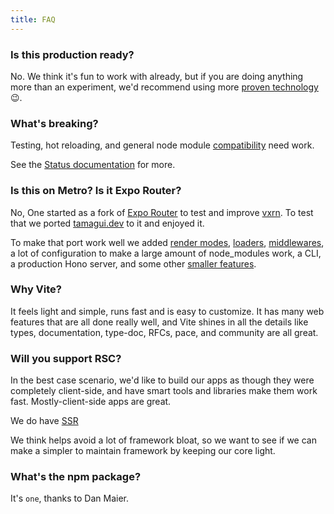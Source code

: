 ```yaml
---
title: FAQ
---
```


### Is this production ready?

No. We think it's fun to work with already, but if you are doing anything more than an experiment, we'd recommend
using more [proven technology](https://tamagui.dev/takeout) 😉.

### What's breaking?

Testing, hot reloading, and general node module [compatibility](/docs/configuration#deps) need work.

See the [Status documentation](/docs/status) for more.

### Is this on Metro? Is it Expo Router?

No, One started as a fork of [Expo Router](https://docs.expo.dev/router/introduction/) to test and improve [vxrn](https://vxrn.dev). To test that we ported [tamagui.dev](https://tamagui.dev) to it and enjoyed it.

To make that port work well we added [render modes](/docs/routing-modes), [loaders](/docs/routing-loader), [middlewares](/docs/routing-middlewares), a lot of configuration to make a large amount of node_modules work, a CLI, a production Hono server, and some other [smaller features](/docs/features).

### Why Vite?

It feels light and simple, runs fast and is easy to customize. It has many web features that are all done really well, and Vite shines in all the details like types, documentation, type-doc, RFCs, pace, and community are all great.

### Will you support RSC?

In the best case scenario, we'd like to build our apps as though they were completely client-side, and have smart tools and libraries make them work fast. Mostly-client-side apps are great.

We do have [SSR](/docs/)

We think  helps avoid a lot of framework bloat, so we want to see if we can make a simpler to maintain framework by keeping our core light.

### What's the npm package?

It's `one`, thanks to Dan Maier.
